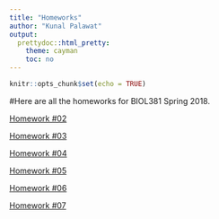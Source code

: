 ```yaml
---
title: "Homeworks"
author: "Kunal Palawat"
output:
  prettydoc::html_pretty:
    theme: cayman
    toc: no
---
```


```r
knitr::opts_chunk$set(echo = TRUE)
```

#Here are all the homeworks for BIOL381 Spring 2018.


[Homework #02](https://kpalawat223.github.io/CompBiol381/homework2)

[Homework #03](https://kpalawat223.github.io/CompBiol381/homework3)

[Homework #04](https://kpalawat223.github.io/CompBiol381/homework4)

[Homework #05](https://kpalawat223.github.io/CompBiol381/HWinprogress)

[Homework #06](https://kpalawat223.github.io/CompBiol381/homework6)

[Homework #07](https://kpalawat223.github.io/CompBiol381/HWinprogress)